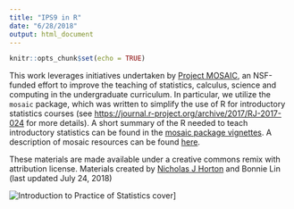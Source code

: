 ```yaml
---
title: "IPS9 in R"
date: "6/28/2018"
output: html_document
---
```


```r
knitr::opts_chunk$set(echo = TRUE)
```

This work leverages initiatives undertaken by [Project MOSAIC](http://www.mosaic-web.org/), an NSF-funded effort to improve the teaching of statistics, calculus, science and computing in the undergraduate curriculum. In particular, we utilize the `mosaic` package, which was written to simplify the use of R for introductory statistics courses (see [https://journal.r-project.org/archive/2017/RJ-2017-024](https://journal.r-project.org/archive/2017/RJ-2017-024) for more details). A short summary of the R needed to teach introductory statistics can be found in the [mosaic package vignettes](http://cran.r-project.org/web/packages/mosaic). A description of mosaic resources can be found [here](https://cran.r-project.org/web/packages/mosaic/vignettes/mosaic-resources.html).


These materials are made available under a creative commons remix with attribution license. 
Materials created by [Nicholas J Horton](https://www.amherst.edu/people/facstaff/nhorton) and Bonnie Lin (last updated July 24, 2018)

![Introduction to Practice of Statistics cover](IPS9_BookCover.jpg)]

